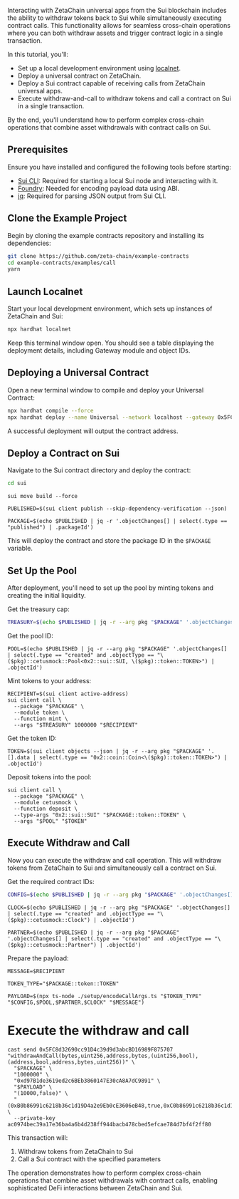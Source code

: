 Interacting with ZetaChain universal apps from the Sui blockchain includes the
ability to withdraw tokens back to Sui while simultaneously executing contract
calls. This functionality allows for seamless cross-chain operations where you
can both withdraw assets and trigger contract logic in a single transaction.

In this tutorial, you'll:

- Set up a local development environment using
  [localnet](/developers/tutorials/localnet).
- Deploy a universal contract on ZetaChain.
- Deploy a Sui contract capable of receiving calls from ZetaChain universal
  apps.
- Execute withdraw-and-call to withdraw tokens and call a contract on Sui in a
  single transaction.

By the end, you'll understand how to perform complex cross-chain operations that
combine asset withdrawals with contract calls on Sui.

## Prerequisites

Ensure you have installed and configured the following tools before starting:

- [Sui CLI](https://docs.sui.io/references/cli): Required for starting a local
  Sui node and interacting with it.
- [Foundry](https://getfoundry.sh/): Needed for encoding payload data using ABI.
- [jq](https://stedolan.github.io/jq/): Required for parsing JSON output from
  Sui CLI.

## Clone the Example Project

Begin by cloning the example contracts repository and installing its
dependencies:

```bash
git clone https://github.com/zeta-chain/example-contracts
cd example-contracts/examples/call
yarn
```

## Launch Localnet

Start your local development environment, which sets up instances of ZetaChain
and Sui:

```bash
npx hardhat localnet
```

Keep this terminal window open. You should see a table displaying the deployment
details, including Gateway module and object IDs.

## Deploying a Universal Contract

Open a new terminal window to compile and deploy your Universal Contract:

```bash
npx hardhat compile --force
npx hardhat deploy --name Universal --network localhost --gateway 0x5FC8d32690cc91D4c39d9d3abcBD16989F875707
```

A successful deployment will output the contract address.

## Deploy a Contract on Sui

Navigate to the Sui contract directory and deploy the contract:

```bash
cd sui
```

```
sui move build --force
```

```
PUBLISHED=$(sui client publish --skip-dependency-verification --json)
```

```
PACKAGE=$(echo $PUBLISHED | jq -r '.objectChanges[] | select(.type == "published") | .packageId')
```

This will deploy the contract and store the package ID in the `$PACKAGE`
variable.

## Set Up the Pool

After deployment, you'll need to set up the pool by minting tokens and creating
the initial liquidity.

Get the treasury cap:

```bash
TREASURY=$(echo $PUBLISHED | jq -r --arg pkg "$PACKAGE" '.objectChanges[] | select(.type == "created" and .objectType == "0x2::coin::TreasuryCap<\($pkg)::token::TOKEN>") | .objectId')
```

Get the pool ID:

```
POOL=$(echo $PUBLISHED | jq -r --arg pkg "$PACKAGE" '.objectChanges[] | select(.type == "created" and .objectType == "\($pkg)::cetusmock::Pool<0x2::sui::SUI, \($pkg)::token::TOKEN>") | .objectId')
```

Mint tokens to your address:

```
RECIPIENT=$(sui client active-address)
sui client call \
  --package "$PACKAGE" \
  --module token \
  --function mint \
  --args "$TREASURY" 1000000 "$RECIPIENT"
```

Get the token ID:

```
TOKEN=$(sui client objects --json | jq -r --arg pkg "$PACKAGE" '.[].data | select(.type == "0x2::coin::Coin<\($pkg)::token::TOKEN>") | .objectId')
```

Deposit tokens into the pool:

```
sui client call \
  --package "$PACKAGE" \
  --module cetusmock \
  --function deposit \
  --type-args "0x2::sui::SUI" "$PACKAGE::token::TOKEN" \
  --args "$POOL" "$TOKEN"
```

## Execute Withdraw and Call

Now you can execute the withdraw and call operation. This will withdraw tokens
from ZetaChain to Sui and simultaneously call a contract on Sui.

Get the required contract IDs:

```bash
CONFIG=$(echo $PUBLISHED | jq -r --arg pkg "$PACKAGE" '.objectChanges[] | select(.type == "created" and .objectType == "\($pkg)::cetusmock::GlobalConfig") | .objectId')
```

```
CLOCK=$(echo $PUBLISHED | jq -r --arg pkg "$PACKAGE" '.objectChanges[] | select(.type == "created" and .objectType == "\($pkg)::cetusmock::Clock") | .objectId')
```

```
PARTNER=$(echo $PUBLISHED | jq -r --arg pkg "$PACKAGE" '.objectChanges[] | select(.type == "created" and .objectType == "\($pkg)::cetusmock::Partner") | .objectId')
```

Prepare the payload:

```
MESSAGE=$RECIPIENT
```

```
TOKEN_TYPE="$PACKAGE::token::TOKEN"
```

```
PAYLOAD=$(npx ts-node ./setup/encodeCallArgs.ts "$TOKEN_TYPE" "$CONFIG,$POOL,$PARTNER,$CLOCK" "$MESSAGE")
```

# Execute the withdraw and call

```
cast send 0x5FC8d32690cc91D4c39d9d3abcBD16989F875707 "withdrawAndCall(bytes,uint256,address,bytes,(uint256,bool),(address,bool,address,bytes,uint256))" \
  "$PACKAGE" \
  "1000000" \
  "0xd97B1de3619ed2c6BEb3860147E30cA8A7dC9891" \
  "$PAYLOAD" \
  "(10000,false)" \
  "(0xB0b86991c6218b36c1d19D4a2e9Eb0cE3606eB48,true,0xC0b86991c6218b36c1d19D4a2e9Eb0cE3606eB49,0xdeadbeef,50000)" \
  --private-key ac0974bec39a17e36ba4a6b4d238ff944bacb478cbed5efcae784d7bf4f2ff80
```

This transaction will:

1. Withdraw tokens from ZetaChain to Sui
2. Call a Sui contract with the specified parameters

The operation demonstrates how to perform complex cross-chain operations that
combine asset withdrawals with contract calls, enabling sophisticated DeFi
interactions between ZetaChain and Sui.
